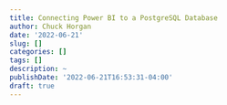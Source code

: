 ```yaml
---
title: Connecting Power BI to a PostgreSQL Database
author: Chuck Horgan
date: '2022-06-21'
slug: []
categories: []
tags: []
description: ~
publishDate: '2022-06-21T16:53:31-04:00'
draft: true
---
```

